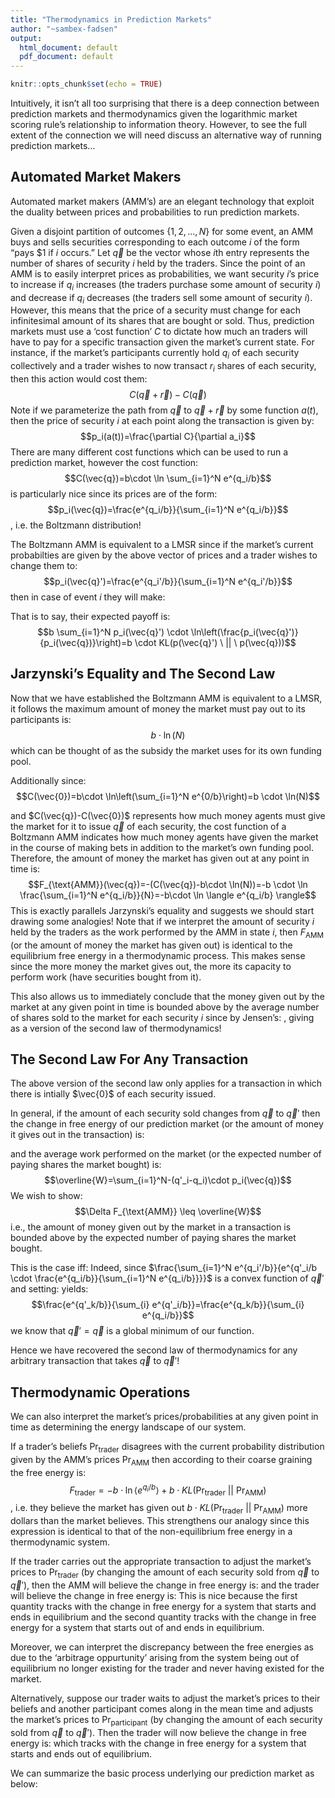 ```yaml
---
title: "Thermodynamics in Prediction Markets"
author: "~sambex-fadsen"
output:
  html_document: default
  pdf_document: default
---
```


```r
knitr::opts_chunk$set(echo = TRUE)
```

Intuitively, it isn't all too surprising that there is a deep connection between prediction markets and thermodynamics given the logarithmic market scoring rule's relationship to information theory. However, to see the full extent of the connection we will need discuss an alternative way of running prediction markets...

## Automated Market Makers

Automated market makers (AMM's) are an elegant technology that exploit the duality between prices and probabilities to run prediction markets.

Given a disjoint partition of outcomes $\{1,2,...,N\}$ for some event, an AMM buys and sells securities corresponding to each outcome $i$ of the form "pays \$1 if $i$ occurs." Let $\vec{q}$ be the vector whose $i$th entry represents the number of shares of security $i$ held by the traders. Since the point of an AMM is to easily interpret prices as probabilities, we want security $i$'s price to increase if $q_i$ increases (the traders purchase some amount of security $i$) and decrease if $q_i$ decreases (the traders sell some amount of security $i$). However, this means that the price of a security must change for each infinitesimal amount of its shares that are bought or sold. Thus, prediction markets must use a 'cost function' $C$ to dictate how much an traders will have to pay for a specific transaction given the market's current state. For instance, if the market's participants currently hold $q_i$ of each security collectively and a trader wishes to now transact $r_i$ shares of each security, then this action would cost them:
$$C(\vec{q}+\vec{r})-C(\vec{q})$$
Note if we parameterize the path from $\vec{q}$ to $\vec{q}+\vec{r}$ by some function $a(t)$, then the price of security $i$ at each point along the transaction is given by:
$$p_i(a(t))=\frac{\partial C}{\partial a_i}$$
There are many different cost functions which can be used to run a prediction market, however the cost function:
$$C(\vec{q})=b\cdot \ln \sum_{i=1}^N e^{q_i/b}$$
is particularly nice since its prices are of the form:
$$p_i(\vec{q})=\frac{e^{q_i/b}}{\sum_{i=1}^N e^{q_i/b}}$$
, i.e. the Boltzmann distribution!

The Boltzmann AMM is equivalent to a LMSR since if the market's current probabilties are given by the above vector of prices and a trader wishes to change them to:
$$p_i(\vec{q}')=\frac{e^{q_i'/b}}{\sum_{i=1}^N e^{q_i'/b}}$$
then in case of event $i$ they will make:
\begin{align*}
b\cdot (q_i'-q_i)-(C(\vec{q}')-C(\vec{q}))&=b \cdot \left(q_i'- \ln \sum_{i=1}^N e^{q_i'/b}\right)-b\cdot \left(q_i- \ln \sum_{i=1}^N e^{q_i/b}\right)
\\
&=b \cdot \ln\left(\frac{e^{q_i'}}{\sum_{i=1}^N e^{q_i'/b}}\right)-b \cdot \ln\left(\frac{e^{q_i}}{\sum_{i=1}^N e^{q_i/b}}\right)
\\
&=b \cdot \ln\left(\frac{p_i(\vec{q}')}{p_i(\vec{q})}\right)
\end{align*}

That is to say, their expected payoff is:
$$b \sum_{i=1}^N p_i(\vec{q}') \cdot \ln\left(\frac{p_i(\vec{q}')}{p_i(\vec{q})}\right)=b \cdot KL(p(\vec{q}') \ || \ p(\vec{q}))$$

## Jarzynski's Equality and The Second Law
Now that we have established the Boltzmann AMM is equivalent to a LMSR, it follows the maximum amount of money the market must pay out to its participants is:
$$b \cdot \ln(N)$$
which can be thought of as the subsidy the market uses for its own funding pool.

Additionally since:
$$C(\vec{0})=b\cdot \ln\left(\sum_{i=1}^N e^{0/b}\right)=b \cdot \ln(N)$$

and $C(\vec{q})-C(\vec{0})$ represents how much money agents must give the market for it to issue $\vec{q}$ of each security, the cost function of a Boltzmann AMM indicates how much money agents have given the market in the course of making bets in addition to the market's own funding pool. Therefore, the amount of money the market has given out at any point in time is:
$$F_{\text{AMM}}(\vec{q})=-(C(\vec{q})-b\cdot \ln(N))=-b \cdot \ln \frac{\sum_{i=1}^N e^{q_i/b}}{N}=-b\cdot \ln \langle e^{q_i/b} \rangle$$
This is exactly parallels Jarzynski's equality and suggests we should start drawing some analogies! Note that if we interpret the amount of security $i$ held by the traders as the work performed by the AMM in state $i$, then $F_{\text{AMM}}$ (or the amount of money the market has given out) is identical to the equilibrium free energy in a thermodynamic process. This makes sense since the more money the market gives out, the more its capacity to perform work (have securities bought from it). 

This also allows us to immediately conclude that the money given out by the market at any given point in time is bounded above by the average number of shares sold to the market for each security $i$ since by Jensen's:
\begin{align*}
&\langle e^{q_i/b} \rangle \geq e^{\frac{\sum_{i=1}^N q_i/b}{N}}
\\
&\to \ln \langle e^{q_i/b} \rangle \geq \frac{\sum_{i=1}^N q_i/b}{N}
\\
&\to -b\cdot \ln \langle e^{q_i/b} \rangle \leq -\frac{\sum_{i=1}^N q_i}{N}
\\
&\to F_{\text{AMM}}(\vec{q}) \leq -\frac{\sum_{i=1}^N q_i}{N}
\end{align*}
, giving as a version of the second law of thermodynamics!

## The Second Law For Any Transaction

The above version of the second law only applies for a transaction in which there is intially $\vec{0}$ of each security issued.

In general, if the amount of each security sold changes from $\vec{q}$ to $\vec{q}'$ then the change in free energy of our prediction market (or the amount of money it gives out in the transaction) is:

\begin{align*}
\Delta F_{\text{AMM}}&=\left(-b\cdot \ln \langle e^{q_i/b} \rangle+(C(\vec{q})-C(\vec{q}'))\right)-\left(-b\cdot \ln \langle e^{q_i/b} \rangle\right)
\\
&=b \cdot \ln\left(\frac{\sum_{i=1}^N e^{q_i/b}}{\sum_{i=1}^N e^{q_i'/b}}\right)
\end{align*}

and the average work performed on the market (or the expected number of paying shares the market bought) is:
$$\overline{W}=\sum_{i=1}^N-(q'_i-q_i)\cdot p_i(\vec{q})$$
We wish to show:
$$\Delta F_{\text{AMM}} \leq \overline{W}$$
i.e., the amount of money given out by the market in a transaction is bounded above by the expected number of paying shares the market bought.

This is the case iff:
\begin{align*}
& b \cdot \ln\left(\frac{\sum_{i=1}^N e^{q_i/b}}{\sum_{i=1}^N e^{q_i'/b}}\right) \leq \sum_{i=1}^N-(q'_i-q_i)\cdot p_i(\vec{q})
\\
& \iff b \cdot \ln\left(\frac{\sum_{i=1}^N e^{q_i/b}}{\sum_{i=1}^N e^{q_i'/b}}\right) \leq \sum_{i=1}^N-(q'_i-q_i)\cdot \frac{e^{q_i/b}}{\sum_{i=1}^N e^{q_i/b}}
\\
& \iff \frac{\sum_{i=1}^N e^{q_i/b}}{\sum_{i=1}^N e^{q_i'/b}} \leq \frac{e^{q_i/b \cdot  \frac{e^{q_i/b}}{\sum_{i=1}^N e^{q_i/b}}}}{e^{q'_i/b \cdot \frac{e^{q_i/b}}{\sum_{i=1}^N e^{q_i/b}}}}
\\
& \iff \frac{\sum_{i=1}^N e^{q_i/b}}{e^{q_i/b \cdot  \frac{e^{q_i/b}}{\sum_{i=1}^N e^{q_i/b}}}}\leq \frac{\sum_{i=1}^N e^{q_i'/b}}{e^{q'_i/b \cdot \frac{e^{q_i/b}}{\sum_{i=1}^N e^{q_i/b}}}}
\end{align*}
Indeed, since $\frac{\sum_{i=1}^N e^{q_i'/b}}{e^{q'_i/b \cdot \frac{e^{q_i/b}}{\sum_{i=1}^N e^{q_i/b}}}}$ is a convex function of $\vec{q}'$ and setting:
\begin{align*}
\frac{\partial}{\partial q'_k}\left(\frac{\sum_{i=1}^N e^{q_i'/b}}{e^{q'_i/b \cdot \frac{e^{q_i/b}}{\sum_{i=1}^N e^{q_i/b}}}}\right)&=\frac{e^{q'_i/b \cdot \frac{e^{q_i/b}}{\sum_{i=1}^N e^{q_i/b}}} \cdot e^{q'_k/b}-e^{q'_i/b \cdot \frac{e^{q_i/b}}{\sum_{i=1}^N e^{q_i/b}}} \cdot \frac{e^{q_k/b}}{\sum_{i}e^{q_i/b}} \cdot \sum_{i}e^{q'_i/b}}{\left(e^{q'_i/b \cdot \frac{e^{q_i/b}}{\sum_{i=1}^N e^{q_i/b}}}\right)^2}
\\
&=\frac{e^{q'_k/b}-\frac{e^{q_k/b}}{\sum_{i}e^{q_i/b}} \cdot \sum_{i}e^{q'_i/b}}{e^{q'_i/b \cdot \frac{e^{q_i/b}}{\sum_{i=1}^N e^{q_i/b}}}}=0
\end{align*}
yields:
$$\frac{e^{q'_k/b}}{\sum_{i} e^{q'_i/b}}=\frac{e^{q_k/b}}{\sum_{i} e^{q_i/b}}$$
we know that $\vec{q}'=\vec{q}$ is a global minimum of our function.

Hence we have recovered the second law of thermodynamics for any arbitrary transaction that takes $\vec{q}$ to $\vec{q}'$!

## Thermodynamic Operations

We can also interpret the market's prices/probabilities at any given point in time as determining the energy landscape of our system.

If a trader's beliefs Pr$_{\text{trader}}$ disagrees with the current probability distribution given by the AMM's prices Pr$_{\text{AMM}}$ then according to their coarse graining the free energy is:
$$F_{\text{trader}}=-b\cdot \ln \langle e^{q_i/b} \rangle+b \cdot KL(\text{Pr}_{\text{trader}} \ || \ \text{Pr}_{\text{AMM}})$$
, i.e. they believe the market has given out $b \cdot KL(\text{Pr}_{\text{trader}} \ || \ \text{Pr}_{\text{AMM}})$ more dollars than the market believes. This strengthens our analogy since this expression is identical to that of the non-equilibrium free energy in a thermodynamic system.

If the trader carries out the appropriate transaction to adjust the market's prices to $\text{Pr}_{\text{trader}}$ (by changing the amount of each security sold from $\vec{q}$ to $\vec{q}'$), then
the AMM will believe the change in free energy is:
\begin{align*}
\Delta F_{\text{AMM}}&=\left(-b\cdot \ln \langle e^{q_i/b} \rangle+(C(\vec{q})-C(\vec{q}'))\right)-\left(-b\cdot \ln \langle e^{q_i/b} \rangle\right)
\\
&=b \cdot \ln\left(\frac{\sum_{i=1}^N e^{q_i/b}}{\sum_{i=1}^N e^{q_i'/b}}\right)
\end{align*}
and the trader will believe the change in free energy is:
\begin{align*}
\Delta F_{\text{trader}}&=\left(-b\cdot \ln \langle e^{q_i/b} \rangle+(C(\vec{q})-C(\vec{q}'))\right)-\left(-b\cdot \ln \langle e^{q_i/b} \rangle + b \cdot KL(\text{Pr}_{\text{trader}} \ || \ \text{Pr}_{\text{AMM}})\right)
\\
&=b \cdot \ln\left(\frac{\sum_{i=1}^N e^{q_i/b}}{\sum_{i=1}^N e^{q_i'/b}}\right)-b \cdot KL(\text{Pr}_{\text{trader}} \ || \ \text{Pr}_{\text{AMM}})
\end{align*}
This is nice because the first quantity tracks with the change in free energy for a system that starts and ends in equilibrium and the second quantity tracks with the change in free energy for a system that starts out of and ends in equilibrium. 

Moreover, we can interpret the discrepancy between the free energies as due to the 'arbitrage oppurtunity' arising from the system being out of equilibrium no longer existing for the trader and never having existed for the market. 

Alternatively, suppose our trader waits to adjust the market's prices to their beliefs and another participant comes along in the mean time and adjusts the market's prices to $\text{Pr}_{\text{participant}}$ (by changing the amount of each security sold from $\vec{q}$ to $\vec{q}'$). Then the trader will now believe the change in free energy is:
\begin{align*}
\Delta F_{\text{trader}}&=\left(-b\cdot \ln \langle e^{q_i/b} \rangle+(C(\vec{q})-C(\vec{q}')) + b \cdot KL(\text{Pr}_{\text{trader}} \ || \ \text{Pr}_{\text{participant}}) \right)-\left(-b\cdot \ln \langle e^{q_i/b} \rangle + b \cdot KL(\text{Pr}_{\text{trader}} \ || \ \text{Pr}_{\text{AMM}})\right)
\\
&=b \cdot \ln\left(\frac{\sum_{i=1}^N e^{q_i/b}}{\sum_{i=1}^N e^{q_i'/b}}\right)+\left(b \cdot KL(\text{Pr}_{\text{trader}} \ || \ \text{Pr}_{\text{participant}})-b \cdot KL(\text{Pr}_{\text{trader}} \ || \ \text{Pr}_{\text{AMM}})\right)
\end{align*}
which tracks with the change in free energy for a system that starts and ends out of equilibrium.


We can summarize the basic process underlying our prediction market as below:

\begin{align*}
&\to \text{[Initial market/landscape has certain amount of free energy corresponding to } \vec{q}\text{]}
\\
&\to \text{[Trader carries out transaction/performs work to profit from extra non-equilibrium free energy]}
\\
&\to \text{[Adjustment shifts market/landscape so that free energy corresponds to new }\vec{q}'\text{]}
\\
&\to \text{[Rinse and repeat]}
\end{align*}

